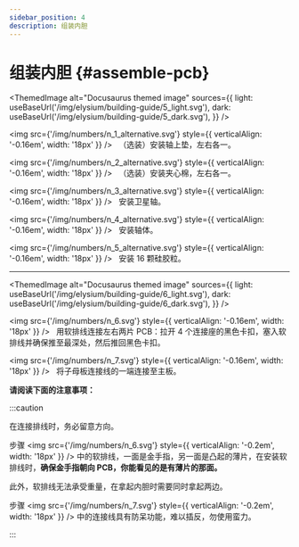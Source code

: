 ```yaml
---
sidebar_position: 4
description: 组装内胆
---
```



# 组装内胆 {#assemble-pcb}

<ThemedImage
  alt="Docusaurus themed image"
  sources={{
    light: useBaseUrl('/img/elysium/building-guide/5_light.svg'),
    dark: useBaseUrl('/img/elysium/building-guide/5_dark.svg'),
  }}
/>

<img src={'/img/numbers/n_1_alternative.svg'} style={{ verticalAlign: '-0.16em', width: '18px' }} /> &nbsp; （选装）安装轴上垫，左右各一。

<img src={'/img/numbers/n_2_alternative.svg'} style={{ verticalAlign: '-0.16em', width: '18px' }} /> &nbsp; （选装）安装夹心棉，左右各一。

<img src={'/img/numbers/n_3_alternative.svg'} style={{ verticalAlign: '-0.16em', width: '18px' }} /> &nbsp; 安装卫星轴。

<img src={'/img/numbers/n_4_alternative.svg'} style={{ verticalAlign: '-0.16em', width: '18px' }} /> &nbsp; 安装轴体。

<img src={'/img/numbers/n_5_alternative.svg'} style={{ verticalAlign: '-0.16em', width: '18px' }} /> &nbsp; 安装 16 颗硅胶粒。

---

<ThemedImage
  alt="Docusaurus themed image"
  sources={{
    light: useBaseUrl('/img/elysium/building-guide/6_light.svg'),
    dark: useBaseUrl('/img/elysium/building-guide/6_dark.svg'),
  }}
/>

<img src={'/img/numbers/n_6.svg'} style={{ verticalAlign: '-0.16em', width: '18px' }} /> &nbsp; 用软排线连接左右两片 PCB：拉开 4 个连接座的黑色卡扣，塞入软排线并确保推至最深处，然后推回黑色卡扣。

<img src={'/img/numbers/n_7.svg'} style={{ verticalAlign: '-0.16em', width: '18px' }} /> &nbsp; 将子母板连接线的一端连接至主板。

**请阅读下面的注意事项：**

:::caution

在连接排线时，务必留意方向。

步骤 <img src={'/img/numbers/n_6.svg'} style={{ verticalAlign: '-0.2em', width: '18px' }} /> 中的软排线，一面是金手指，另一面是凸起的薄片，在安装软排线时，**确保金手指朝向 PCB，你能看见的是有薄片的那面。**

此外，软排线无法承受重量，在拿起内胆时需要同时拿起两边。

步骤 <img src={'/img/numbers/n_7.svg'} style={{ verticalAlign: '-0.2em', width: '18px' }} /> 中的连接线具有防呆功能，难以插反，勿使用蛮力。



:::